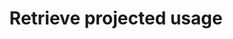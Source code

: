 ---
openapi: "GET /customers/{external_customer_id}/projected_usage"
authMethod: "bearer"
title: "Retrieve projected usage"
description: "Retrieve real-time projected usage data for the current open billing period."
---